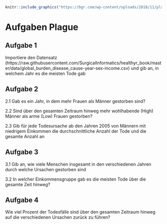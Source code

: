 ```r
knitr::include_graphics("https://bgr.com/wp-content/uploads/2018/11/plague.png")
```
# Aufgaben Plague

## Aufgabe 1

Importiere den Datensatz (https://raw.githubusercontent.com/SurgicalInformatics/healthyr_book/master/data/global_burden_disease_cause-year-sex-income.csv) und gib an, in welchem Jahr es die meisten Tode gab

## Aufgabe 2 

2.1 Gab es ein Jahr, in dem mehr Frauen als Männer gestorben sind?

2.2 Sind über den gesamten Zeitraum hinweg mehr wohlhabende (High) Männer als arme (Low) Frauen gestorben?

2.3 Gib für jede Todesursache ab den Jahren 2005 von Männern mit niedrigem Einkommen die durchschnittliche Anzahl der Tode und die gesamte Anzahl an

## Aufgabe 3 

3.1 Gib an, wie viele Menschen insgesamt in den verschiedenen Jahren durch welche Ursachen gestorben sind

3.2 In welcher Einkommensgruppe gab es die meisten Tode über die gesamte Zeit hinweg?


## Aufgabe 4 

Wie viel Prozent der Todesfälle sind über den gesamten Zeitraum hinweg auf die verschiedenen Ursachen zurück zu führen?